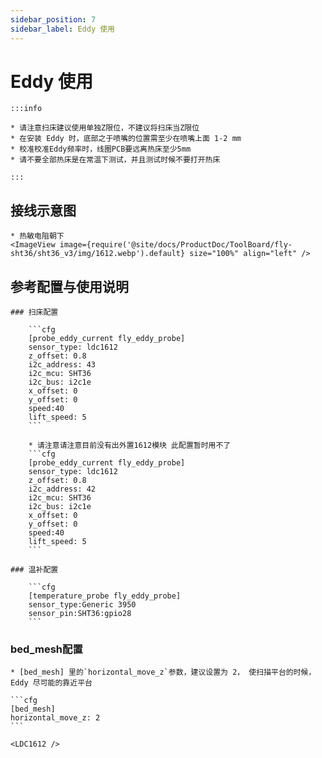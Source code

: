 ```yaml
---
sidebar_position: 7
sidebar_label: Eddy 使用
---
```




# Eddy 使用

    :::info

    * 请注意扫床建议使用单独Z限位，不建议将扫床当Z限位
    * 在安装 Eddy 时，底部之于喷嘴的位置需至少在喷嘴上面 1-2 mm
    * 校准校准Eddy频率时，线圈PCB要远离热床至少5mm
    * 请不要全部热床是在常温下测试，并且测试时候不要打开热床

    :::


## 接线示意图

    * 热敏电阻朝下
    <ImageView image={require('@site/docs/ProductDoc/ToolBoard/fly-sht36/sht36_v3/img/1612.webp').default} size="100%" align="left" />


## 参考配置与使用说明

    ### 扫床配置

        ```cfg
        [probe_eddy_current fly_eddy_probe]
        sensor_type: ldc1612
        z_offset: 0.8
        i2c_address: 43
        i2c_mcu: SHT36
        i2c_bus: i2c1e
        x_offset: 0
        y_offset: 0
        speed:40
        lift_speed: 5
        ```

        * 请注意请注意目前没有出外置1612模块 此配置暂时用不了
        ```cfg
        [probe_eddy_current fly_eddy_probe]
        sensor_type: ldc1612
        z_offset: 0.8
        i2c_address: 42
        i2c_mcu: SHT36
        i2c_bus: i2c1e
        x_offset: 0
        y_offset: 0
        speed:40
        lift_speed: 5
        ```

    ### 温补配置

        ```cfg
        [temperature_probe fly_eddy_probe]
        sensor_type:Generic 3950
        sensor_pin:SHT36:gpio28
        ```

### bed_mesh配置

    * [bed_mesh] 里的`horizontal_move_z`参数，建议设置为 2， 使扫描平台的时候，Eddy 尽可能的靠近平台

    ```cfg
    [bed_mesh]
    horizontal_move_z: 2
    ```

    <LDC1612 />